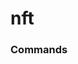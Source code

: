 # nft




### Commands
<ul className="grid grid-cols-1 md:grid-cols-2 lg:grid-cols-3 xl:grid-cols-4 gap-4 -ml-6">
<ReferenceCard
    title="Collections"
    description="Get nft collections [Source: https://nftpricefloor.com/]"
    url="/sdk/reference/crypto/nft/collections"
    command
/>
<ReferenceCard
    title="Fp"
    description="Get nft collections [Source: https://nftpricefloor.com/]"
    url="/sdk/reference/crypto/nft/fp"
    command
/>
<ReferenceCard
    title="Stats"
    description="Get stats of a nft collection [Source: opensea.io]"
    url="/sdk/reference/crypto/nft/stats"
    command
/>
</ul>
